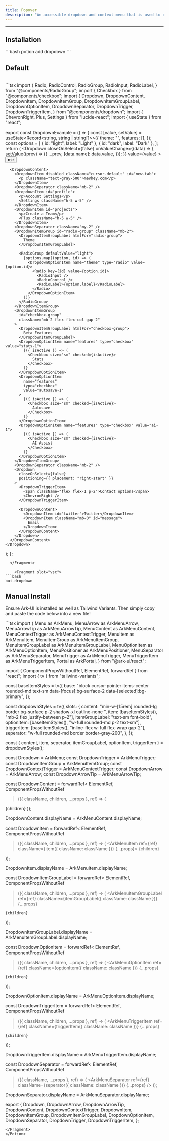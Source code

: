 ```yaml
---
title: Popover
description: "An accessible dropdown and context menu that is used to display a list of actions or options that a user can choose."
---
```

---


## Installation 

<div class="bg-slate-800 h-12 flex items-center rounded-xl p-2">
```bash
potion add dropdown
```
</div>

## Default 

<div class="p-4 w-full flex justify-center items-center bg-surface-2 rounded-md">
    <div className="not-prose flex items-center w-full justify-center">
      <Popover client:only="react"/>
    </div>
</div>

<br />

<DemoTabs solidDisabled vueDisabled>
  <Fragment slot="code">
```tsx
import {
  Radio,
  RadioControl,
  RadioGroup,
  RadioInput,
  RadioLabel,
} from "@components/RadioGroup";
import { Checkbox } from "@components/checkbox";
import {
  Dropdown,
  DropdownContent,
  DropdownItem,
  DropdownItemGroup,
  DropdownItemGroupLabel,
  DropdownOptionItem,
  DropdownSeparator,
  DropdownTrigger,
  DropdownTriggerItem,
} from "@components/dropdown";
import { ChevronRight, Plus, Settings } from "lucide-react";
import { useState } from "react";

export const DropdownExample = () => {
  const [value, setValue] = useState<Record<string, string | string[]>>({
    theme: "",
    features: [],
  });
  const options = [
    { id: "light", label: "Light" },
    { id: "dark", label: "Dark" },
  ];
  return (
    <Dropdown
      closeOnSelect={false}
      onValueChange={(data) => {
        setValue((prev) => ({
          ...prev,
          [data.name]: data.value,
        }));
      }}
      value={value}
    >
      <DropdownTrigger asChild>
        <button className="rounded-md bg-primary p-2">me</button>
      </DropdownTrigger>

      <DropdownContent>
        <DropdownItem disabled className="cursor-default" id="new-tab">
          <p className="text-gray-500">me@hey.com</p>
        </DropdownItem>
        <DropdownSeparator className="mb-2" />
        <DropdownItem id="profile">
          <p>Account Settings</p>
          <Settings className="h-5 w-5" />
        </DropdownItem>
        <DropdownItem id="projects">
          <p>Create a Team</p>
          <Plus className="h-5 w-5" />
        </DropdownItem>
        <DropdownSeparator className="my-2" />
        <DropdownItemGroup id="radio-group" className="mb-2">
          <DropdownItemGroupLabel htmlFor="radio-group">
            Theme
          </DropdownItemGroupLabel>

          <RadioGroup defaultValue="light">
            {options.map((option, id) => (
              <DropdownOptionItem name="theme" type="radio" value={option.id}>
                <Radio key={id} value={option.id}>
                  <RadioInput />
                  <RadioControl />
                  <RadioLabel>{option.label}</RadioLabel>
                </Radio>
              </DropdownOptionItem>
            ))}
          </RadioGroup>
        </DropdownItemGroup>
        <DropdownItemGroup
          id="checkbox-group"
          className="mb-2 flex flex-col gap-2"
        >
          <DropdownItemGroupLabel htmlFor="checkbox-group">
            Beta Features
          </DropdownItemGroupLabel>
          <DropdownOptionItem name="features" type="checkbox" value="stats-1">
            {({ isActive }) => (
              <Checkbox size="sm" checked={isActive}>
                Stats
              </Checkbox>
            )}
          </DropdownOptionItem>
          <DropdownOptionItem
            name="features"
            type="checkbox"
            value="autosave-1"
          >
            {({ isActive }) => (
              <Checkbox size="sm" checked={isActive}>
                Autosave
              </Checkbox>
            )}
          </DropdownOptionItem>
          <DropdownOptionItem name="features" type="checkbox" value="ai-1">
            {({ isActive }) => (
              <Checkbox size="sm" checked={isActive}>
                AI Assist
              </Checkbox>
            )}
          </DropdownOptionItem>
        </DropdownItemGroup>
        <DropdownSeparator className="mb-2" />
        <Dropdown
          closeOnSelect={false}
          positioning={{ placement: "right-start" }}
        >
          <DropdownTriggerItem>
            <span className="flex flex-1 p-2">Contact options</span>
            <ChevronRight />
          </DropdownTriggerItem>

          <DropdownContent>
            <DropdownItem id="twitter">Twitter</DropdownItem>
            <DropdownItem className="mb-0" id="message">
              Email
            </DropdownItem>
          </DropdownContent>
        </Dropdown>
      </DropdownContent>
    </Dropdown>
  );
};

```
  </Fragment>

    <Fragment slot="vsc">
```bash
bui-dropdown
```
  </Fragment>
</DemoTabs>

## Manual Install

<p>
  Ensure Ark-UI is installed as well as Tailwind Variants. Then simply copy and
  paste the code below into a new file!
</p>

<Potion>
<Fragment slot="contentSlot">
```tsx
import {
  Menu as ArkMenu,
  MenuArrow as ArkMenuArrow,
  MenuArrowTip as ArkMenuArrowTip,
  MenuContent as ArkMenuContent,
  MenuContextTrigger as ArkMenuContextTrigger,
  MenuItem as ArkMenuItem,
  MenuItemGroup as ArkMenuItemGroup,
  MenuItemGroupLabel as ArkMenuItemGroupLabel,
  MenuOptionItem as ArkMenuOptionItem,
  MenuPositioner as ArkMenuPositioner,
  MenuSeparator as ArkMenuSeparator,
  MenuTrigger as ArkMenuTrigger,
  MenuTriggerItem as ArkMenuTriggerItem,
  Portal as ArkPortal,
} from "@ark-ui/react";

import { ComponentPropsWithoutRef, ElementRef, forwardRef } from "react";
import { tv } from "tailwind-variants";

const baseItemStyles = tv({
  base: "block cursor-pointer items-center rounded-md  text-sm data-[focus]:bg-surface-2 data-[selected]:bg-primary",
});

const dropdownStyles = tv({
  slots: {
    content:
      "min-w-[15rem] rounded-lg border bg-surface p-2 shadow-xl outline-none ",
    item: [baseItemStyles(), "mb-2 flex justify-between p-2"],
    itemGroupLabel: "text-sm  font-bold",
    optionItem: [baseItemStyles(), "w-full rounded-md p-2 text-sm"],
    triggerItem: [baseItemStyles(), "inline-flex w-full flex-wrap gap-2"],
    seperator: "w-full rounded-md border border-gray-200",
  },
});

const { content, item, seperator, itemGroupLabel, optionItem, triggerItem } =
  dropdownStyles();

const Dropdown = ArkMenu;
const DropdownTrigger = ArkMenuTrigger;
const DropdownItemGroup = ArkMenuItemGroup;
const DropdownContextTrigger = ArkMenuContextTrigger;
const DropdownArrow = ArkMenuArrow;
const DropdownArrowTip = ArkMenuArrowTip;

const DropdownContent = forwardRef<
  ElementRef<typeof ArkMenuContent>,
  ComponentPropsWithoutRef<typeof ArkMenuContent>
>(({ className, children, ...props }, ref) => (
  <ArkPortal>
    <ArkMenuPositioner className="z-50">
      <ArkMenuContent
        ref={ref}
        className={content({ className: className })}
        {...props}
      >
        {children}
      </ArkMenuContent>
    </ArkMenuPositioner>
  </ArkPortal>
));

DropdownContent.displayName = ArkMenuContent.displayName;

const DropdownItem = forwardRef<
  ElementRef<typeof ArkMenuItem>,
  ComponentPropsWithoutRef<typeof ArkMenuItem>
>(({ className, children, ...props }, ref) => (
  <ArkMenuItem ref={ref} className={item({ className: className })} {...props}>
    {children}
  </ArkMenuItem>
));

DropdownItem.displayName = ArkMenuItem.displayName;

const DropdownItemGroupLabel = forwardRef<
  ElementRef<typeof ArkMenuItemGroupLabel>,
  ComponentPropsWithoutRef<typeof ArkMenuItemGroupLabel>
>(({ className, children, ...props }, ref) => (
  <ArkMenuItemGroupLabel
    ref={ref}
    className={itemGroupLabel({ className: className })}
    {...props}
  >
    {children}
  </ArkMenuItemGroupLabel>
));

DropdownItemGroupLabel.displayName = ArkMenuItemGroupLabel.displayName;

const DropdownOptionItem = forwardRef<
  ElementRef<typeof ArkMenuOptionItem>,
  ComponentPropsWithoutRef<typeof ArkMenuOptionItem>
>(({ className, children, ...props }, ref) => (
  <ArkMenuOptionItem
    ref={ref}
    className={optionItem({ className: className })}
    {...props}
  >
    {children}
  </ArkMenuOptionItem>
));

DropdownOptionItem.displayName = ArkMenuOptionItem.displayName;

const DropdownTriggerItem = forwardRef<
  ElementRef<typeof ArkMenuTriggerItem>,
  ComponentPropsWithoutRef<typeof ArkMenuTriggerItem>
>(({ className, children, ...props }, ref) => (
  <ArkMenuTriggerItem
    ref={ref}
    className={triggerItem({ className: className })}
    {...props}
  >
    {children}
  </ArkMenuTriggerItem>
));

DropdownTriggerItem.displayName = ArkMenuTriggerItem.displayName;

const DropdownSeparator = forwardRef<
  ElementRef<typeof ArkMenuSeparator>,
  ComponentPropsWithoutRef<typeof ArkMenuSeparator>
>(({ className, ...props }, ref) => (
  <ArkMenuSeparator
    ref={ref}
    className={seperator({ className: className })}
    {...props}
  />
));

DropdownSeparator.displayName = ArkMenuSeparator.displayName;

export {
  Dropdown,
  DropdownArrow,
  DropdownArrowTip,
  DropdownContent,
  DropdownContextTrigger,
  DropdownItem,
  DropdownItemGroup,
  DropdownItemGroupLabel,
  DropdownOptionItem,
  DropdownSeparator,
  DropdownTrigger,
  DropdownTriggerItem,
};



```
</Fragment>
</Potion>

